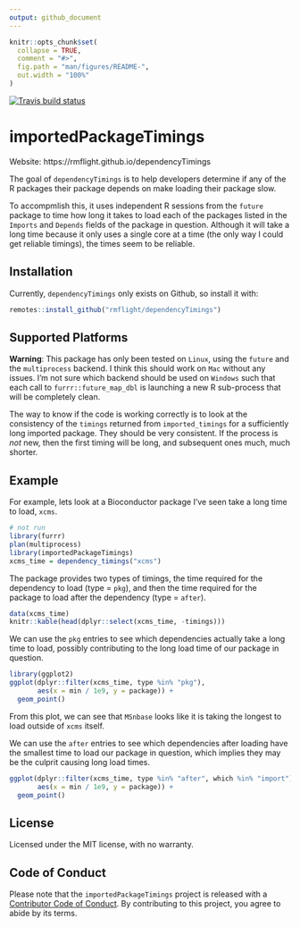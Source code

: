 ```yaml
---
output: github_document
---
```


<!-- README.md is generated from README.Rmd. Please edit that file -->

```r
knitr::opts_chunk$set(
  collapse = TRUE,
  comment = "#>",
  fig.path = "man/figures/README-",
  out.width = "100%"
)
```
[![Travis build status](https://travis-ci.org/rmflight/dependencyTimings.svg?branch=master)](https://travis-ci.org/rmflight/dependencyTimings)

# importedPackageTimings

Website: https://rmflight.github.io/dependencyTimings

The goal of `dependencyTimings` is to help developers determine if any of the
R packages their package depends on make loading their package slow.

To accompmlish this, it uses independent R sessions from the `future` package
to time how long it takes to load each of the packages listed in the `Imports`
and `Depends` fields of the package in question. Although it will take a long
time because it only uses a single core at a time (the only way I could get
reliable timings), the times seem to be reliable.

## Installation

Currently, `dependencyTimings` only exists on Github, so install it with:

```r
remotes::install_github("rmflight/dependencyTimings")
```

## Supported Platforms

**Warning**: This package has only been tested on `Linux`, using the `future`
and the `multiprocess` backend. I think this should work on `Mac` without any
issues. I'm not sure which backend should be used on `Windows` such that each
call to `furrr::future_map_dbl` is launching a new R sub-process that will be
completely clean. 

The way to know if the code is working correctly is to look at the consistency
of the `timings` returned from `imported_timings` for a sufficiently long
imported package. They should be very consistent. If the process is *not* new,
then the first timing will be long, and subsequent ones much, much shorter.

## Example

For example, lets look at a Bioconductor package I've seen take a long time to
load, `xcms`.

```r
# not run
library(furrr)
plan(multiprocess)
library(importedPackageTimings)
xcms_time = dependency_timings("xcms")
```

The package provides two types of timings, the time required for the dependency
to load (type = `pkg`), and then the time required for the package to load after
the dependency (type = `after`).

```r
data(xcms_time)
knitr::kable(head(dplyr::select(xcms_time, -timings)))
```

We can use the `pkg` entries to see which dependencies actually take a long time
to load, possibly contributing to the long load time of our package in question.

```r
library(ggplot2)
ggplot(dplyr::filter(xcms_time, type %in% "pkg"), 
       aes(x = min / 1e9, y = package)) + 
  geom_point()
```

From this plot, we can see that `MSnbase` looks like it is taking the longest to
load outside of `xcms` itself. 

We can use the `after` entries to see which dependencies after loading have the
smallest time to load our package in question, which implies they may be the
culprit causing long load times.

```r
ggplot(dplyr::filter(xcms_time, type %in% "after", which %in% "import"),
       aes(x = min / 1e9, y = package)) +
  geom_point()
```

## License

Licensed under the MIT license, with no warranty.

## Code of Conduct

Please note that the `importedPackageTimings` project is released with a [Contributor Code of Conduct](CODE_OF_CONDUCT.md). By contributing to this project, you agree to abide by its terms.

